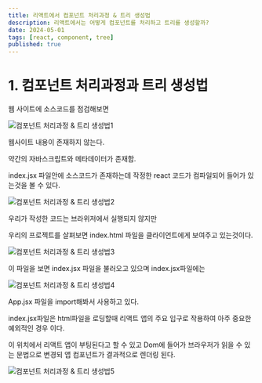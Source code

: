 ```yaml
---
title: 리액트에서 컴포넌트 처리과정 & 트리 생성법
description: 리액트에서는 어떻게 컴포넌트를 처리하고 트리를 생성할까?
date: 2024-05-01
tags: [react, component, tree]
published: true
---
```


# 1. 컴포넌트 처리과정과 트리 생성법

웹 사이트에 소스코드를 점검해보면

![컴포넌트 처리과정 & 트리 생성법1](https://raw.githubusercontent.com/thdtjdgml415/next-blog/main/assets/img/react/react-component-create-progress1.webp)

웹사이트 내용이 존재하지 않는다.

약간의 자바스크립트와 메타데이터가 존재함.

index.jsx 파일안에 소스코드가 존재하는데 작정한 react 코드가 컴파일되어 들어가 있는것을 볼 수 있다.

![컴포넌트 처리과정 & 트리 생성법2](https://raw.githubusercontent.com/thdtjdgml415/next-blog/main/assets/img/react/react-component-create-progress2.webp)

우리가 작성한 코드는 브라위저에서 실행되지 않지만

우리의 프로젝트를 살펴보면 index.html 파일을 클라이언트에게 보여주고 있는것이다.

![컴포넌트 처리과정 & 트리 생성법3](https://raw.githubusercontent.com/thdtjdgml415/next-blog/main/assets/img/react/react-component-create-progress3.webp)

이 파일을 보면 index.jsx 파일을 불러오고 있으며 index.jsx파일에는

![컴포넌트 처리과정 & 트리 생성법4](https://raw.githubusercontent.com/thdtjdgml415/next-blog/main/assets/img/react/react-component-create-progress4.webp)

App.jsx 파일을 import해봐서 사용하고 있다.

index.jsx파일은 html파일을 로딩할때 리액트 앱의 주요 입구로 작용하여 아주 중요한 예외적인 경우 이다.

이 위치에서 리액트 앱이 부팅된다고 할 수 있고 Dom에 들어가 브라우저가 읽을 수 있는 문법으로 변경되 앱 컴포넌트가 결과적으로 렌더링 된다.

![컴포넌트 처리과정 & 트리 생성법5](https://raw.githubusercontent.com/thdtjdgml415/next-blog/main/assets/img/react/react-component-create-progress5.webp)
